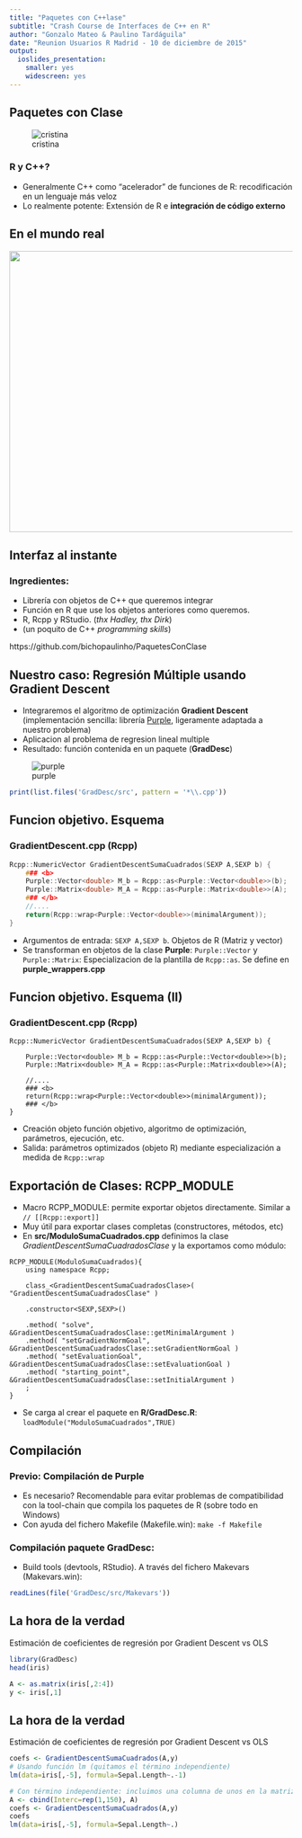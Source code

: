 ```yaml
---
title: "Paquetes con C++lase"
subtitle: "Crash Course de Interfaces de C++ en R"
author: "Gonzalo Mateo & Paulino Tardáguila"
date: "Reunion Usuarios R Madrid - 10 de diciembre de 2015"
output: 
  ioslides_presentation: 
    smaller: yes
    widescreen: yes
---
```


## Paquetes con Clase

![cristina](https://media.giphy.com/media/z0KFEWjSd6UTK/giphy.gif)

### R y C++?

- Generalmente C++ como "acelerador" de funciones de R: recodificación en un lenguaje más veloz
- Lo realmente potente: Extensión de R e **integración de código externo**


## En el mundo real

 <img src="images/esquema_meteo.png" height="500px" width="700px" align="middle"/>

## Interfaz al instante

### Ingredientes:

- Librería con objetos de C++ que queremos integrar
- Función en R que use los objetos anteriores como queremos.
- R, Rcpp y RStudio. (*thx Hadley, thx Dirk*)
- (un poquito de C++ *programming skills*)

https://github.com/bichopaulinho/PaquetesConClase


## Nuestro caso: Regresión Múltiple usando Gradient Descent

- Integraremos el algoritmo de optimización **Gradient Descent** (implementación sencilla: librería [Purple](http://www.cimne.com/purple/), ligeramente adaptada a nuestro problema)
- Aplicacion al problema de regresion lineal multiple
- Resultado: función contenida en un paquete (**GradDesc**)

![purple](http://www.cimne.com/purple/img/CasCabeza.jpg)
 

```r
print(list.files('GradDesc/src', pattern = '*\\.cpp'))
```


## Funcion objetivo. Esquema

### GradientDescent.cpp (Rcpp)

```c++
Rcpp::NumericVector GradientDescentSumaCuadrados(SEXP A,SEXP b) {
    ### <b>
    Purple::Vector<double> M_b = Rcpp::as<Purple::Vector<double>>(b);
    Purple::Matrix<double> M_A = Rcpp::as<Purple::Matrix<double>>(A);
    ### </b>
    //....
    return(Rcpp::wrap<Purple::Vector<double>>(minimalArgument));
}
```
- Argumentos de entrada: `SEXP A,SEXP b`. Objetos de R (Matriz y vector)
- Se transforman en objetos de la clase **Purple**: `Purple::Vector` y `Purple::Matrix`: Especializacion de la plantilla de `Rcpp::as`. Se define en **purple_wrappers.cpp**

## Funcion objetivo. Esquema (II)

### GradientDescent.cpp (Rcpp)

```c++2
Rcpp::NumericVector GradientDescentSumaCuadrados(SEXP A,SEXP b) {

    Purple::Vector<double> M_b = Rcpp::as<Purple::Vector<double>>(b);
    Purple::Matrix<double> M_A = Rcpp::as<Purple::Matrix<double>>(A);
    
    //....
    ### <b>
    return(Rcpp::wrap<Purple::Vector<double>>(minimalArgument));
    ### </b>
}
```

- Creación objeto función objetivo, algoritmo de optimización, parámetros, ejecución, etc. 
- Salida: parámetros optimizados (objeto R) mediante especialización a medida de `Rcpp::wrap`

## Exportación de Clases: RCPP_MODULE

- Macro RCPP_MODULE: permite exportar objetos directamente. Similar a `// [[Rcpp::export]]`
- Muy útil para exportar clases completas (constructores, métodos, etc)
- En **src/ModuloSumaCuadrados.cpp** definimos la clase *GradientDescentSumaCuadradosClase* y la exportamos como módulo:
```c++3
RCPP_MODULE(ModuloSumaCuadrados){
    using namespace Rcpp;

    class_<GradientDescentSumaCuadradosClase>( "GradientDescentSumaCuadradosClase" )

    .constructor<SEXP,SEXP>()

    .method( "solve", &GradientDescentSumaCuadradosClase::getMinimalArgument )
    .method( "setGradientNormGoal", &GradientDescentSumaCuadradosClase::setGradientNormGoal )
    .method( "setEvaluationGoal", &GradientDescentSumaCuadradosClase::setEvaluationGoal )
    .method( "starting_point", &GradientDescentSumaCuadradosClase::setInitialArgument )
    ;
}
```
- Se carga al crear el paquete en **R/GradDesc.R**:
`loadModule("ModuloSumaCuadrados",TRUE)`

## Compilación

### Previo: Compilación de Purple
- Es necesario? Recomendable para evitar problemas de compatibilidad con la tool-chain que compila los paquetes de R (sobre todo en Windows)
- Con ayuda del fichero Makefile (Makefile.win): `make -f Makefile` 

### Compilación paquete GradDesc:
- Build tools (devtools, RStudio). A través del fichero Makevars (Makevars.win):

```r
readLines(file('GradDesc/src/Makevars'))
```

## La hora de la verdad

Estimación de coeficientes de regresión por Gradient Descent vs OLS

```r
library(GradDesc)
head(iris)
```
```r
A <- as.matrix(iris[,2:4])
y <- iris[,1]
```
## La hora de la verdad

Estimación de coeficientes de regresión por Gradient Descent vs OLS

```r
coefs <- GradientDescentSumaCuadrados(A,y)
# Usando función lm (quitamos el término independiente)
lm(data=iris[,-5], formula=Sepal.Length~.-1)
```
```r
# Con término independiente: incluimos una columna de unos en la matriz del modelo
A <- cbind(Interc=rep(1,150), A)
coefs <- GradientDescentSumaCuadrados(A,y)
coefs
lm(data=iris[,-5], formula=Sepal.Length~.)
```










